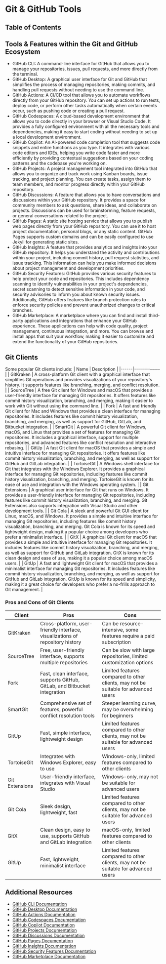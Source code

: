 
# Git & GitHub Tools

## Table of Contents

## Tools & Features within the Git and GitHub Ecosystem

- GitHub CLI: A command-line interface for GitHub that allows you to manage your repositories, issues, pull requests, and more directly from the terminal.
- GitHub Desktop: A graphical user interface for Git and GitHub that simplifies the process of managing repositories, making commits, and handling pull requests without needing to use the command line.
- GitHub Actions: A CI/CD tool that allows you to automate workflows directly from your GitHub repository. You can set up actions to run tests, deploy code, or perform other tasks automatically when certain events occur, such as pushing code or creating a pull request.
- GitHub Codespaces: A cloud-based development environment that allows you to code directly in your browser or Visual Studio Code. It provides a fully configured environment with all the necessary tools and dependencies, making it easy to start coding without needing to set up a local development environment.
- GitHub Copilot: An AI-powered code completion tool that suggests code snippets and entire functions as you type. It integrates with various code editors and IDEs, helping you write code faster and more efficiently by providing contextual suggestions based on your coding patterns and the codebase you're working on.
- GitHub Projects: A project management tool integrated into GitHub that allows you to organize and track work using Kanban boards, issue tracking, and project planning. You can create tasks, assign them to team members, and monitor progress directly within your GitHub repository.
- GitHub Discussions: A feature that allows you to have conversations and discussions within your GitHub repository. It provides a space for community members to ask questions, share ideas, and collaborate on projects. Discussions can be used for brainstorming, feature requests, or general conversations related to the project.
- GitHub Pages: A static site hosting service that allows you to publish web pages directly from your GitHub repository. You can use it to host project documentation, personal blogs, or any static content. GitHub Pages supports custom domains and can be easily configured to use Jekyll for generating static sites.
- GitHub Insights: A feature that provides analytics and insights into your GitHub repository. It helps you understand the activity and contributions within your project, including commit history, pull request statistics, and issue tracking. This information can help you make informed decisions about project management and development priorities.
- GitHub Security Features: GitHub provides various security features to help protect your code and repositories. This includes dependency scanning to identify vulnerabilities in your project's dependencies, secret scanning to detect sensitive information in your code, and security advisories to inform you about known security issues. Additionally, GitHub offers features like branch protection rules to enforce security policies and prevent unauthorized changes to critical branches.
- GitHub Marketplace: A marketplace where you can find and install third-party applications and integrations that enhance your GitHub experience. These applications can help with code quality, project management, continuous integration, and more. You can browse and install apps that suit your workflow, making it easier to customize and extend the functionality of your GitHub repositories.

<BackToTop />

## Git Clients

Some popular Git clients include:
| Name | Description |
|------|-------------|
| GitKraken | A cross-platform Git client with a graphical interface that simplifies Git operations and provides visualizations of your repository's history. It supports features like branching, merging, and conflict resolution. |
| SourceTree | A free Git client for Windows and macOS that provides a user-friendly interface for managing Git repositories. It offers features like commit history visualization, branching, and merging, making it easier to work with Git without using the command line. |
| Fork | A fast and friendly Git client for Mac and Windows that provides a clean interface for managing repositories. It includes features like commit history visualization, branching, and merging, as well as support for GitHub, GitLab, and Bitbucket integration. |
| SmartGit | A powerful Git client for Windows, macOS, and Linux that provides a  set of features for managing Git repositories. It includes a graphical interface, support for multiple repositories, and advanced features like conflict resolution and interactive rebasing. |
| GitUp | A fast Git client for macOS that provides a simple and intuitive interface for managing Git repositories. It offers features like commit history visualization, branching, and merging, as well as support for GitHub and GitLab integration. |
| TortoiseGit | A Windows shell interface for Git that integrates with the Windows Explorer. It provides a graphical interface for managing Git repositories, including features like commit history visualization, branching, and merging. TortoiseGit is known for its ease of use and integration with the Windows operating system. |
| Git Extensions | A graphical user interface for Git that runs on Windows. It provides a user-friendly interface for managing Git repositories, including features like commit history visualization, branching, and merging. Git Extensions also supports integration with Visual Studio and other development tools. |
| Git Cola | A sleek and powerful Git GUI client for Linux, macOS, and Windows. It provides a simple and intuitive interface for managing Git repositories, including features like commit history visualization, branching, and merging. Git Cola is known for its speed and lightweight design, making it a popular choice among developers who prefer a minimalist interface. |
| GitX | A graphical Git client for macOS that provides a simple and intuitive interface for managing Git repositories. It includes features like commit history visualization, branching, and merging, as well as support for GitHub and GitLab integration. GitX is known for its clean design and ease of use, making it a popular choice among macOS users. |
| GitUp | A fast and lightweight Git client for macOS that provides a minimalist interface for managing Git repositories. It includes features like commit history visualization, branching, and merging, as well as support for GitHub and GitLab integration. GitUp is known for its speed and simplicity, making it a great choice for developers who prefer a no-frills approach to Git management. |

<BackToTop />

### Pros and Cons of Git Clients

| Client         | Pros                                                                          | Cons                                                                               |
| -------------- | ----------------------------------------------------------------------------- | ---------------------------------------------------------------------------------- |
| GitKraken      | Cross-platform, user-friendly interface, visualizations of repository history | Can be resource-intensive, some features require a paid subscription               |
| SourceTree     | Free, user-friendly interface, supports multiple repositories                 | Can be slow with large repositories, limited customization options                 |
| Fork           | Fast, clean interface, supports GitHub, GitLab, and Bitbucket integration     | Limited features compared to other clients, may not be suitable for advanced users |
| SmartGit       | Comprehensive set of features, powerful conflict resolution tools             | Steeper learning curve, may be overwhelming for beginners                          |
| GitUp          | Fast, simple interface, lightweight design                                    | Limited features compared to other clients, may not be suitable for advanced users |
| TortoiseGit    | Integrates with Windows Explorer, easy to use                                 | Windows-only, limited features compared to other clients                           |
| Git Extensions | User-friendly interface, integrates with Visual Studio                        | Windows-only, may not be suitable for advanced users                               |
| Git Cola       | Sleek design, lightweight, fast                                               | Limited features compared to other clients, may not be suitable for advanced users |
| GitX           | Clean design, easy to use, supports GitHub and GitLab integration             | macOS-only, limited features compared to other clients                             |
| GitUp          | Fast, lightweight, minimalist interface                                       | Limited features compared to other clients, may not be suitable for advanced users |

<BackToTop />

## Additional Resources

- [GitHub CLI Documentation](https://cli.github.com/manual/)
- [GitHub Desktop Documentation](https://docs.github.com/en/desktop)
- [GitHub Actions Documentation](https://docs.github.com/en/actions)
- [GitHub Codespaces Documentation](https://docs.github.com/en/codespaces)
- [GitHub Copilot Documentation](https://docs.github.com/en/copilot)
- [GitHub Projects Documentation](https://docs.github.com/en/projects)
- [GitHub Discussions Documentation](https://docs.github.com/en/discussions)
- [GitHub Pages Documentation](https://docs.github.com/en/pages)
- [GitHub Insights Documentation](https://docs.github.com/en/insights)
- [GitHub Security Features Documentation](https://docs.github.com/en/code-security)
- [GitHub Marketplace Documentation](https://docs.github.com/en/marketplace)

<BackToTop />
